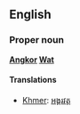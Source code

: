 ==English==
===Proper noun===
'''[[Angkor]] [[Wat]]'''

====Translations====
*[[Khmer]]: [[អង្គរវត្ត]]